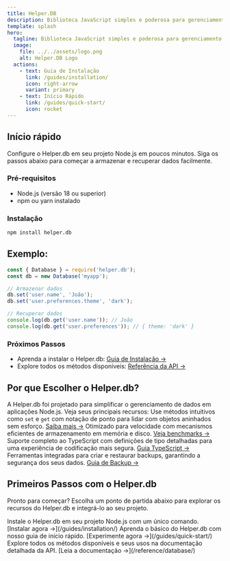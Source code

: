 ```yaml
---
title: Helper.DB
description: Biblioteca JavaScript simples e poderosa para gerenciamento de banco de dados
template: splash
hero:
  tagline: Biblioteca JavaScript simples e poderosa para gerenciamento de banco de dados
  image:
    file: ../../assets/logo.png
    alt: Helper.DB Logo
  actions:
    - text: Guia de Instalação
      link: /guides/installation/
      icon: right-arrow
      variant: primary
    - text: Início Rápido
      link: /guides/quick-start/
      icon: rocket
---
```



## Início rápido

Configure o Helper.db em seu projeto Node.js em poucos minutos. Siga os passos abaixo para começar a armazenar e recuperar dados facilmente.

### Pré-requisitos
- Node.js (versão 18 ou superior)
- npm ou yarn instalado

### Instalação
```bash frame="none"
npm install helper.db
```


## Exemplo:
```javascript title="Exemplo Simples"
const { Database } = require('helper.db');
const db = new Database('myapp');

// Armazenar dados
db.set('user.name', 'João');
db.set('user.preferences.theme', 'dark');

// Recuperar dados
console.log(db.get('user.name')); // João
console.log(db.get('user.preferences')); // { theme: 'dark' }
```

### Próximos Passos
- Aprenda a instalar o Helper.db: [Guia de Instalação →](/guias/instalacao/)
- Explore todos os métodos disponíveis: [Referência da API →](/referencia/banco-de-dados/)

## Por que Escolher o Helper.db?

A Helper.db foi projetado para simplificar o gerenciamento de dados em aplicações Node.js. Veja seus principais recursos:
<CardGrid>
  <Card title="API Simples" icon="code">
    Use métodos intuitivos como `set` e `get` com notação de ponto para lidar com objetos aninhados sem esforço. [Saiba mais →](/referencia/banco-de-dados/#set)
  </Card>
  <Card title="Alta Performance" icon="lightning">
    Otimizado para velocidade com mecanismos eficientes de armazenamento em memória e disco. [Veja benchmarks →](/guias/performance/)
  </Card>
  <Card title="Segurança de Tipos" icon="shield-check">
    Suporte completo ao TypeScript com definições de tipo detalhadas para uma experiência de codificação mais segura. [Guia TypeScript →](/guias/typescript/)
  </Card>
  <Card title="Backup e Restauração" icon="cloud-upload">
    Ferramentas integradas para criar e restaurar backups, garantindo a segurança dos seus dados. [Guia de Backup →](/guias/backup/)
  </Card>
</CardGrid>

## Primeiros Passos com o Helper.db

Pronto para começar? Escolha um ponto de partida abaixo para explorar os recursos do Helper.db e integrá-lo ao seu projeto.

<CardGrid>
  <Card title="Instalar o Helper.db" icon="download">
    Instale o Helper.db em seu projeto Node.js com um único comando. [Instalar agora →](/guides/installation/)
  </Card>
  <Card title="Guia de Início Rápido" icon="rocket">
    Aprenda o básico do Helper.db com nosso guia de início rápido. [Experimente agora →](/guides/quick-start/)
  </Card>
  <Card title="Referência da API" icon="book-open">
    Explore todos os métodos disponíveis e seus usos na documentação detalhada da API. [Leia a documentação →](/reference/database/)
  </Card>
</CardGrid>